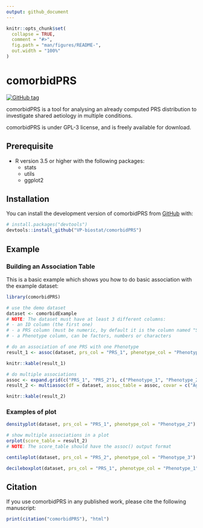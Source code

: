 ---
output: github_document
---

<!-- README.md is generated from README.Rmd. Please edit that file -->

```{r, include = FALSE}
knitr::opts_chunk$set(
  collapse = TRUE,
  comment = "#>",
  fig.path = "man/figures/README-",
  out.width = "100%"
)
```

# comorbidPRS

<!-- badges: start -->
[![GitHub tag](https://img.shields.io/github/v/tag/VP-biostat/comorbidPRS.svg?label=latest%20version)](https://github.com/VP-biostat/comorbidPRS)
<!-- badges: end -->

comorbidPRS is a tool for analysing an already computed PRS distribution to investigate shared aetiology in multiple conditions.

comorbidPRS is under GPL-3 license, and is freely available for download. 

## Prerequisite
* R version 3.5 or higher with the following packages:
    + stats 
    + utils
    + ggplot2 

## Installation

You can install the development version of comorbidPRS from [GitHub](https://github.com/VP-biostat/comorbidPRS) with:

``` r
# install.packages("devtools")
devtools::install_github("VP-biostat/comorbidPRS")
```

## Example

### Building an Association Table

This is a basic example which shows you how to do basic association with the example dataset:

```{r example, results = 'hide'}
library(comorbidPRS)

# use the demo dataset
dataset <- comorbidExample
# NOTE: The dataset must have at least 3 different columns:
# - an ID column (the first one)
# - a PRS column (must be numeric, by default it is the column named "SCORESUM" or the second column if "SCORESUM" is not present)
# - a Phenotype column, can be factors, numbers or characters

# do an association of one PRS with one Phenotype
result_1 <- assoc(dataset, prs_col = "PRS_1", phenotype_col = "Phenotype_1")
```
```{r result_1, echo = FALSE}
knitr::kable(result_1)
```
```{r example multiple assoc, results = 'hide'}
# do multiple associations
assoc <- expand.grid(c("PRS_1", "PRS_2"), c("Phenotype_1", "Phenotype_2", "Phenotype_3", "Phenotype_4"))
result_2 <- multiassoc(df = dataset, assoc_table = assoc, covar = c("Age", "Sex", "Covariate"))
```
```{r result_2, echo = FALSE}
knitr::kable(result_2)
```


### Examples of plot

```{r densityplot}
densityplot(dataset, prs_col = "PRS_1", phenotype_col = "Phenotype_2")
```

```{r orplot}
# show multiple associations in a plot
orplot(score_table = result_2)
# NOTE: The score_table should have the assoc() output format
```

```{r centileplot}
centileplot(dataset, prs_col = "PRS_2", phenotype_col = "Phenotype_3")
```

```{r decileplot}
decileboxplot(dataset, prs_col = "PRS_1", phenotype_col = "Phenotype_1")
```

## Citation 
If you use comorbidPRS in any published work, please cite the following manuscript:

```{r citation, echo = FALSE, results = 'asis', warning = FALSE}
print(citation("comorbidPRS"), "html")
```
